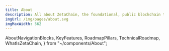 ```yaml
---
title: About
description: All about ZetaChain, the foundational, public blockchain that enables omnichain, generic smart contracts and messaging between any blockchain.
imgUrl: /img/pages/about.svg
imgMaxWidth: 562
---
```


  AboutNavigationBlocks,
  KeyFeatures,
  RoadmapPillars,
  TechnicalRoadmap,
  WhatIsZetaChain,
} from "~/components/About";

<Hero />

<div className="flex flex-col gap-20 sm:gap-[120px]">
  <WhatIsZetaChain />
  <KeyFeatures />
  <TechnicalRoadmap />
  <RoadmapPillars />
  <AboutNavigationBlocks />
</div>
